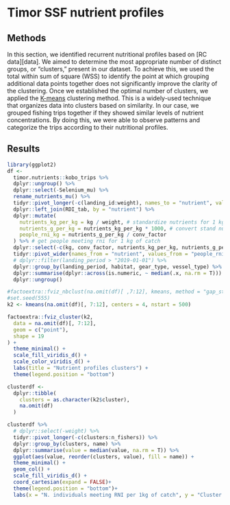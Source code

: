 # Timor SSF nutrient profiles {#profiles}

## Methods

In this section, we identified recurrent nutritional profiles based on [RC data][data]. We aimed to determine the most appropriate number of distinct groups, or "clusters," present in our dataset. To achieve this, we used the total within sum of square (WSS) to identify the point at which grouping additional data points together does not significantly improve the clarity of the clustering. Once we established the optimal number of clusters, we applied the [K-means](https://uc-r.github.io/kmeans_clustering#:~:text=The%20gap%20statistic%20compares%20the,simulations%20of%20the%20sampling%20process.) clustering method. This is a widely-used technique that organizes data into clusters based on similarity. In our case, we grouped fishing trips together if they showed similar levels of nutrient concentrations. By doing this, we were able to observe patterns and categorize the trips according to their nutritional profiles.

## Results

```r

library(ggplot2)
df <-
  timor.nutrients::kobo_trips %>%
  dplyr::ungroup() %>%
  dplyr::select(-Selenium_mu) %>%
  rename_nutrients_mu() %>%
  tidyr::pivot_longer(-c(landing_id:weight), names_to = "nutrient", values_to = "kg") %>%
  dplyr::left_join(RDI_tab, by = "nutrient") %>%
  dplyr::mutate(
    nutrients_kg_per_kg = kg / weight, # standardize nutrients for 1 kg of catch
    nutrients_g_per_kg = nutrients_kg_per_kg * 1000, # convert stand nutrients in grams
    people_rni_kg = nutrients_g_per_kg / conv_factor
  ) %>% # get people meeting rni for 1 kg of catch
  dplyr::select(-c(kg, conv_factor, nutrients_kg_per_kg, nutrients_g_per_kg, weight)) %>%
  tidyr::pivot_wider(names_from = "nutrient", values_from = "people_rni_kg") %>%
  # dplyr::filter(landing_period > "2019-01-01") %>%
  dplyr::group_by(landing_period, habitat, gear_type, vessel_type) %>%
  dplyr::summarise(dplyr::across(is.numeric, ~ median(.x, na.rm = T))) %>%
  dplyr::ungroup()

#factoextra::fviz_nbclust(na.omit(df)[ ,7:12], kmeans, method = "gap_stat")
#set.seed(555)
k2 <- kmeans(na.omit(df)[, 7:12], centers = 4, nstart = 500)

factoextra::fviz_cluster(k2,
  data = na.omit(df)[, 7:12],
  geom = c("point"),
  shape = 19
) +
  theme_minimal() +
  scale_fill_viridis_d() +
  scale_color_viridis_d() +
  labs(title = "Nutrient profiles clusters") +
  theme(legend.position = "bottom")
```

```r
clusterdf <-
  dplyr::tibble(
    clusters = as.character(k2$cluster),
    na.omit(df)
  )

clusterdf %>%
  # dplyr::select(-weight) %>%
  tidyr::pivot_longer(-c(clusters:n_fishers)) %>%
  dplyr::group_by(clusters, name) %>%
  dplyr::summarise(value = median(value, na.rm = T)) %>%
  ggplot(aes(value, reorder(clusters, value), fill = name)) +
  theme_minimal() +
  geom_col() +
  scale_fill_viridis_d() +
  coord_cartesian(expand = FALSE)+
  theme(legend.position = "bottom")+
  labs(x = "N. individuals meeting RNI per 1kg of catch", y = "Cluster number", fill = "")
```
